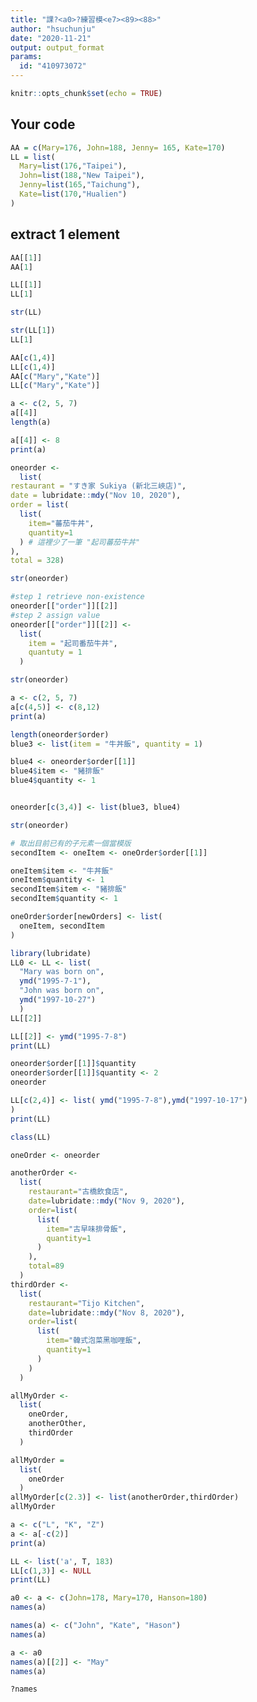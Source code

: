 ---
title: "課?<a0>?練習模<e7><89><88>"
author: "hsuchunju"
date: "2020-11-21"
output: output_format
params:
  id: "410973072"
---

```{r setup, include=FALSE}
knitr::opts_chunk$set(echo = TRUE)
```

## Your code

```{r}
AA = c(Mary=176, John=188, Jenny= 165, Kate=170)
LL = list(
  Mary=list(176,"Taipei"),
  John=list(188,"New Taipei"),
  Jenny=list(165,"Taichung"),
  Kate=list(170,"Hualien")
)
```


## extract 1 element

```{r}
AA[[1]]
AA[1]
```


```{r}
LL[[1]]
LL[1]
```

```{r}
str(LL)
```


```{r}
str(LL[1])
LL[1]
```
```{r}
AA[c(1,4)]
LL[c(1,4)]
AA[c("Mary","Kate")]
LL[c("Mary","Kate")]
```

```{r}
a <- c(2, 5, 7)
a[[4]]
length(a)
```
```{r}
a[[4]] <- 8
print(a)
```

```{r}
oneorder <- 
  list(
restaurant = "すき家 Sukiya (新北三峽店)",
date = lubridate::mdy("Nov 10, 2020"),
order = list(
  list(
    item="蕃茄牛丼",
    quantity=1
  ) # 這裡少了一筆 "起司蕃茄牛丼"
),
total = 328)
```

```{r}
str(oneorder)
```

```{r}
#step 1 retrieve non-existence
oneorder[["order"]][[2]]
#step 2 assign value
oneorder[["order"]][[2]] <- 
  list(
    item = "起司番茄牛丼",
    quantuty = 1
  )
```

```{r}
str(oneorder)
```

```{r}
a <- c(2, 5, 7)
a[c(4,5)] <- c(8,12)
print(a)
```

```{r}
length(oneorder$order)
blue3 <- list(item = "牛丼飯", quantity = 1)

blue4 <- oneorder$order[[1]]
blue4$item <- "豬排飯"
blue4$quantity <- 1


oneorder[c(3,4)] <- list(blue3, blue4)
```

```{r}
str(oneorder)
```

```{r}
# 取出目前已有的子元素一個當模版
secondItem <- oneItem <- oneOrder$order[[1]]

oneItem$item <- "牛丼飯"
oneItem$quantity <- 1
secondItem$item <- "豬排飯"
secondItem$quantity <- 1

oneOrder$order[newOrders] <- list(
  oneItem, secondItem
)
```

```{r}
library(lubridate)
LL0 <- LL <- list(
  "Mary was born on", 
  ymd("1995-7-1"),
  "John was born on",
  ymd("1997-10-27")
  )
LL[[2]]
```

```{r}
LL[[2]] <- ymd("1995-7-8")
print(LL)
```

```{r}
oneorder$order[[1]]$quantity
oneorder$order[[1]]$quantity <- 2
oneorder
```

```{r}
LL[c(2,4)] <- list( ymd("1995-7-8"),ymd("1997-10-17")
)
print(LL)
```

```{r}
class(LL)
```

```{r}
oneOrder <- oneorder
```

```{r}
anotherOrder <- 
  list(
    restaurant="古橋飲食店",
    date=lubridate::mdy("Nov 9, 2020"),
    order=list(
      list(
        item="古早味排骨飯",
        quantity=1
      )
    ),
    total=89
  )
thirdOrder <-
  list(
    restaurant="Tijo Kitchen",
    date=lubridate::mdy("Nov 8, 2020"),
    order=list(
      list(
        item="韓式泡菜黑咖哩飯",
        quantity=1
      )
    )
  )
```


```{r}
allMyOrder <- 
  list(
    oneOrder,
    anotherOther,
    thirdOrder
  )
```

```{r}
allMyOrder = 
  list(
    oneOrder
  )
allMyOrder[c(2.3)] <- list(anotherOrder,thirdOrder)
allMyOrder
```

```{r}
a <- c("L", "K", "Z")
a <- a[-c(2)]
print(a)
```

```{r}
LL <- list('a', T, 183)
LL[c(1,3)] <- NULL 
print(LL) 
```

```{r}
a0 <- a <- c(John=178, Mary=170, Hanson=180)
names(a)

names(a) <- c("John", "Kate", "Hason")
names(a)

a <- a0
names(a)[[2]] <- "May"
names(a)
```

```{r}
?names
```

